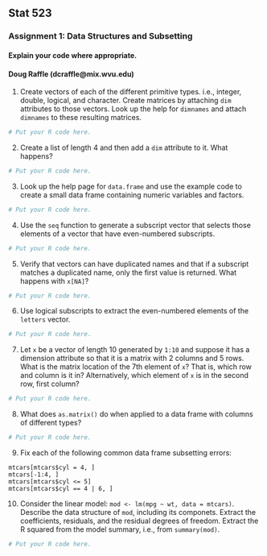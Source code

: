 Stat 523
--------

### Assignment 1: Data Structures and Subsetting

#### Explain your code where appropriate.
#### Doug Raffle (dcraffle@mix.wvu.edu)

1. Create vectors of each of the different primitive types. i.e., integer, double, logical, and character. Create matrices by attaching `dim` attributes to those vectors. Look up the help for `dimnames` and attach `dimnames` to these resulting matrices.

```r
# Put your R code here.
```

2. Create a list of length 4 and then add a `dim` attribute to it. What happens?

```r
# Put your R code here.
```

3. Look up the help page for `data.frame` and use the example code to create a small data frame containing numeric variables and factors.

```r
# Put your R code here.
```

4. Use the `seq` function to generate a subscript vector that selects those elements of a vector that have even-numbered subscripts.

```r
# Put your R code here.
```

5. Verify that vectors can have duplicated names and that if a subscript matches a duplicated name, only the first value is returned. What happens with `x[NA]`?

```r
# Put your R code here.
```

6. Use logical subscripts to extract the even-numbered elements of the `letters` vector.

```r
# Put your R code here.
```

7. Let `x` be a vector of length 10 generated by `1:10` and suppose it has a dimension attribute so that it is a matrix with 2 columns and 5 rows. What is the matrix location of the 7th element of `x`? That is, which row and column is it in? Alternatively, which element of `x` is in the second row, first column?

```r
# Put your R code here.
```

8. What does `as.matrix()` do when applied to a data frame with columns of different types?

```r
# Put your R code here.
```

9. Fix each of the following common data frame subsetting errors:

```
mtcars[mtcars$cyl = 4, ]
mtcars[-1:4, ]
mtcars[mtcars$cyl <= 5]
mtcars[mtcars$cyl == 4 | 6, ]
```

10. Consider the linear model: `mod <- lm(mpg ~ wt, data = mtcars)`. Describe the data structure of `mod`, including its componets. Extract the coefficients, residuals, and the residual degrees of freedom. Extract the R squared from the model summary, i.e., from `summary(mod)`.

```r
# Put your R code here.
```

